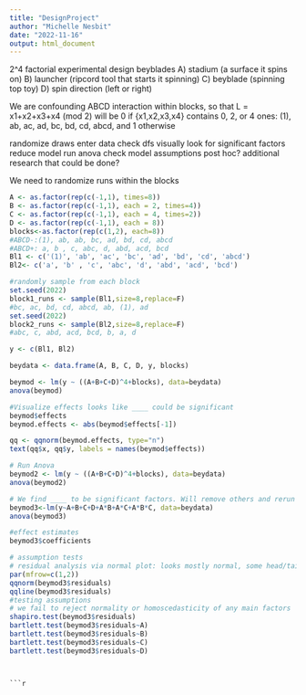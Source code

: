 ```yaml
---
title: "DesignProject"
author: "Michelle Nesbit"
date: "2022-11-16"
output: html_document
---
```

2^4 factorial experimental design
beyblades
A) stadium (a surface it spins on)
B) launcher (ripcord tool that starts it spinning)
C) beyblade (spinning top toy)
D) spin direction (left or right)

We are confounding ABCD interaction within blocks, so that L = x1+x2+x3+x4 (mod 2)
will be 0 if {x1,x2,x3,x4} contains 0, 2, or 4 ones: (1), ab, ac, ad, bc, bd,
cd, abcd, and 1 otherwise

randomize draws
enter data
check dfs
visually look for significant factors
reduce model
run anova
check model assumptions
post hoc?
additional research that could be done?

We need to randomize runs within the blocks

```r
A <- as.factor(rep(c(-1,1), times=8))
B <- as.factor(rep(c(-1,1), each = 2, times=4))
C <- as.factor(rep(c(-1,1), each = 4, times=2))
D <- as.factor(rep(c(-1,1), each = 8))
blocks<-as.factor(rep(c(1,2), each=8))
#ABCD-:(1), ab, ab, bc, ad, bd, cd, abcd  
#ABCD+: a, b , c, abc, d, abd, acd, bcd
Bl1 <- c('(1)', 'ab', 'ac', 'bc', 'ad', 'bd', 'cd', 'abcd')
Bl2<- c('a', 'b' , 'c', 'abc', 'd', 'abd', 'acd', 'bcd')

#randomly sample from each block
set.seed(2022)
block1_runs <- sample(Bl1,size=8,replace=F)
#bc, ac, bd, cd, abcd, ab, (1), ad
set.seed(2022)
block2_runs <- sample(Bl2,size=8,replace=F)
#abc, c, abd, acd, bcd, b, a, d

y <- c(Bl1, Bl2)

beydata <- data.frame(A, B, C, D, y, blocks)

beymod <- lm(y ~ ((A+B+C+D)^4+blocks), data=beydata)
anova(beymod) 

#Visualize effects looks like ____ could be significant
beymod$effects
beymod.effects <- abs(beymod$effects[-1])

qq <- qqnorm(beymod.effects, type="n")  
text(qq$x, qq$y, labels = names(beymod$effects))

# Run Anova
beymod2 <- lm(y ~ ((A+B+C+D)^4+blocks), data=beydata)
anova(beymod2) 

# We find ____ to be significant factors. Will remove others and rerun ANOVA.
beymod3<-lm(y~A+B+C+D+A*B+A*C+A*B*C, data=beydata)
anova(beymod3)

#effect estimates
beymod3$coefficients

# assumption tests
# residual analysis via normal plot: looks mostly normal, some head/tail
par(mfrow=c(1,2))
qqnorm(beymod3$residuals)
qqline(beymod3$residuals)
#testing assumptions
# we fail to reject normality or homoscedasticity of any main factors
shapiro.test(beymod3$residuals) 
bartlett.test(beymod3$residuals~A)
bartlett.test(beymod3$residuals~B)
bartlett.test(beymod3$residuals~C)
bartlett.test(beymod3$residuals~D)
```
```


```r

```


```r

```

